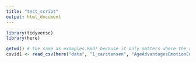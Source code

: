```yaml
---
title: "test_script"
output: html_document
---
```


```r
library(tidyverse)
library(here)

getwd() # the same as examples.Rmd! because it only matters where the root of the project is
covid1 <- read_csv(here("data", "1_carstensen", "AgeAdvantagesEmotionCovid_Data.csv"))
```

